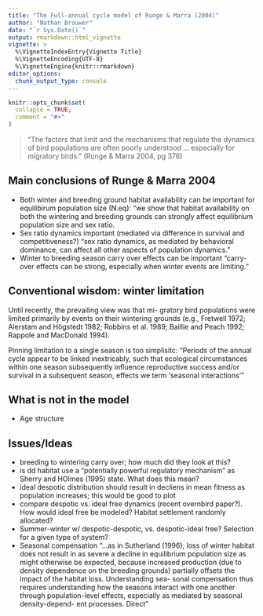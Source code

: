 ```yaml
---
title: "The Full-annual cycle model of Runge & Marra (2004)"
author: "Nathan Brouwer"
date: "`r Sys.Date()`"
output: rmarkdown::html_vignette
vignette: >
  %\VignetteIndexEntry{Vignette Title}
  %\VignetteEncoding{UTF-8}
  %\VignetteEngine{knitr::rmarkdown}
editor_options: 
  chunk_output_type: console
---
```


```r
knitr::opts_chunk$set(
  collapse = TRUE,
  comment = "#>"
)
```


> "The factors that limit and the mechanisms that regulate the dynamics of bird populations are often poorly understood ... especially for migratory birds. " (Runge & Marra 2004, pg 376)


## Main conclusions of Runge & Marra 2004

* Both winter and breeding ground habitat availability can be important for equilibirum population size (N.eq): "we show that habitat availability on both the wintering and breeding grounds can strongly affect equilibrium population size and sex ratio.
* Sex ratio dynamics important (mediated via difference in survival and competitiveness?) "sex ratio dynamics, as mediated by behavioral dominance, can affect all other aspects of population dynamics."
* Winter to breeding season carry over effects can be important "carry-over effects can be strong, especially when winter events are limiting."

## Conventional wisdom: winter limitation
Until recently, the prevailing view was that mi- gratory bird populations were limited primarily by events on their wintering grounds (e.g., Fretwell 1972; Alerstam and Högstedt 1982; Robbins et al. 1989; Baillie and Peach 1992; Rappole and MacDonald 1994).

Pinning limitation to a single season is too simplisitc: "Periods of the annual cycle appear to be linked inextricably, such that ecological circumstances within one season subsequently influence reproductive success and/or survival in a subsequent season, effects we term 'seasonal interactions' "


## What is not in the model


* Age structure


## Issues/Ideas
* breeding to wintering carry over; how much did they look at this?
* is dd habitat use a "potentially powerful regulatory mechanism" as Sherry and HOlmes (1995) state.  What does this mean?
* ideal despotic distribution should result in decliens in mean fitness as population increases; this would be good to plot
* compare despotic vs. ideal free dynamics (recent overnbird paper?).  How would ideal free be modeled?  Habitat settlement randomly allocated?
* Summer-winter w/ despotic-despotic, vs. despotic-ideal free?  Selection for a given type of system?
* Seasonal compensation "...as in Sutherland (1996), loss of winter habitat does not result in as severe a decline in equilibrium population size as might otherwise be expected, because increased production (due to density dependence on the breeding grounds) partially offsets the impact of the habitat loss. Understanding sea- sonal compensation thus requires understanding how the seasons interact with one another through population-level effects, especially as mediated by seasonal density-depend- ent processes. Direct"
